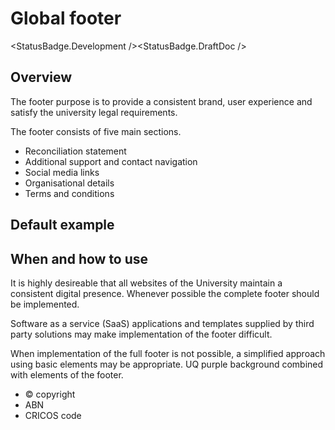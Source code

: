 
# Global footer

<StatusBadge.Development /><StatusBadge.DraftDoc />

## Overview

The footer purpose is to provide a consistent brand, user experience and satisfy the university legal requirements.

The footer consists of five main sections. 

- Reconciliation statement
- Additional support and contact navigation 
- Social media links 
- Organisational details
- Terms and conditions

## Default example

<Canvas withToolbar>
  <Story height={339} id="components-footer--footer" />
</Canvas>

## When and how to use

It is highly desireable that all websites of the University maintain a consistent digital presence. Whenever possible the complete footer should be implemented.

Software as a service (SaaS) applications and templates supplied by third party solutions may make implementation of the footer difficult.

When implementation of the full footer is not possible, a simplified approach using basic elements may be appropriate. UQ purple background combined with elements of the footer.

- &copy; copyright
- ABN
- CRICOS code 


